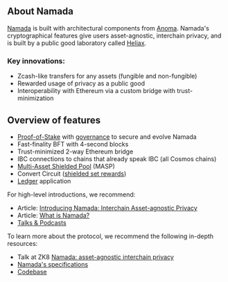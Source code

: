
<DocsAscii/>

## About Namada

[Namada](https://namada.net/) is built with architectural components from [Anoma](https://anoma.net).
Namada's cryptographical features give users asset-agnostic, interchain privacy, and is built by a public good laboratory called [Heliax](https://heliax.dev).

### Key innovations:

- Zcash-like transfers for any assets (fungible and non-fungible)
- Rewarded usage of privacy as a public good
- Interoperability with Ethereum via a custom bridge with trust-minimization

## Overview of features

- [Proof-of-Stake](./operators/validators/proof-of-stake.mdx) with [governance](./users/governance.mdx) to secure and evolve Namada
- Fast-finality BFT with 4-second blocks
- Trust-minimized 2-way Ethereum bridge
- IBC connections to chains that already speak IBC (all Cosmos chains)
- [Multi-Asset Shielded Pool](./users/shielded-accounts/shielded-transfers) (MASP)
- Convert Circuit ([shielded set rewards](./users/shielded-accounts/shielded-rewards))
- [Ledger](./users/wallet/hardware-wallet) application

For high-level introductions, we recommend:

- Article: [Introducing Namada: Interchain Asset-agnostic Privacy](https://blog.namada.net/introducing-namada-interchain-asset-agnostic-privacy/)
- Article: [What is Namada?](https://blog.namada.net/what-is-namada/)
- [Talks & Podcasts](https://namada.net/talks)

To learn more about the protocol, we recommend the following in-depth resources:

- Talk at ZK8 [Namada: asset-agnostic interchain privacy](https://youtu.be/5K6YxmZPFkE)
- [Namada's specifications](https://specs.namada.net)
- [Codebase](https://github.com/anoma/namada)
